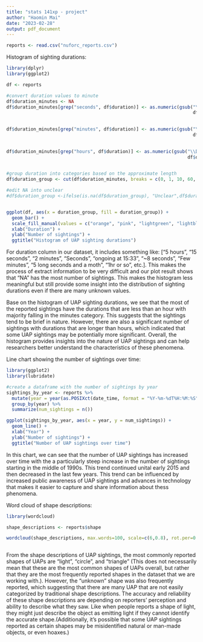 ```yaml
---
title: "stats 141xp - project"
author: "Haomin Mai"
date: "2023-02-28"
output: pdf_document
---
```



```r

reports <- read.csv("nuforc_reports.csv")

```


Histogram of sighting durations:

```r
library(dplyr)
library(ggplot2)

df <- reports

#convert duration values to minute
df$duration_minutes <- NA
df$duration_minutes[grep("seconds", df$duration)] <- as.numeric(gsub("\\D", "",
                                                                     df$duration[grep("seconds",
                                                                                      df$duration)]))/60

df$duration_minutes[grep("minutes", df$duration)] <- as.numeric(gsub("\\D", "",
                                                                     df$duration[grep("minutes",
                                                                                      df$duration)]))

df$duration_minutes[grep("hours", df$duration)] <- as.numeric(gsub("\\D", "",
                                                                   df$duration[grep("hours",
                                                                                    df$duration)]))*60

#group duration into categories based on the approximate length
df$duration_group <- cut(df$duration_minutes, breaks = c(0, 1, 10, 60, Inf), labels = c("Seconds", "Minutes", "Hours", "Longer"))

#edit NA into unclear
#df$duration_group <-ifelse(is.na(df$duration_group), "Unclear",df$duration_group)


ggplot(df, aes(x = duration_group, fill = duration_group)) +
  geom_bar() +
  scale_fill_manual(values = c("orange", "pink", "lightgreen", "lightblue")) +
  xlab("Duration") +
  ylab("Number of sightings") +
  ggtitle("Histogram of UAP sighting durations")

```


For duration column in our dataset, it includes something like: ["5 hours", "15 seconds", "2 minutes", "Seconds", "ongoing at 15:33", "~8 seconds", "Few minutes", "5 long seconds and a moth", "1hr or so", etc.]. This makes the process of extract information to be very difficult and our plot result shows that "NA" has the most number of sightings. This makes the histogram less meaningful but still provide some insight into the distribution of sighting durations even if there are many unknown values.

Base on the histogram of UAP sighting durations, we see that the most of the reported sightings have the durations that are less than an hour with majority falling in the minutes category. This suggests that the sightings tend to be brief in nature. However, there are also a significant number of sightings with durations that are longer than hours, which indicated that some UAP sightings may be potentially more significant. Overall, the histogram provides insights into the nature of UAP sightings and can help researchers better understand the characteristics of these phenomena.



Line chart showing the number of sightings over time:

```r

library(ggplot2)
library(lubridate)

#create a dataframe with the number of sightings by year
sightings_by_year <- reports %>%
  mutate(year = year(as.POSIXct(date_time, format = "%Y-%m-%dT%H:%M:%S"))) %>%
  group_by(year) %>%
  summarize(num_sightings = n())

ggplot(sightings_by_year, aes(x = year, y = num_sightings)) +
  geom_line() +
  xlab("Year") +
  ylab("Number of sightings") +
  ggtitle("Number of UAP sightings over time")


```


In this chart, we can see that the number of UAP sightings has increased over time with the a particularly steep increase in the number of sightings starting in the middle of 1990s. This trend continued unital early 2015 and then decreased in the last few years. This trend can be influenced by increased public awareness of UAP sightings and advances in technology that makes it easier to capture and share information about thess phenomena.


Word cloud of shape descriptions:

```r

library(wordcloud)

shape_descriptions <- reports$shape

wordcloud(shape_descriptions, max.words=100, scale=c(6,0.8), rot.per=0.3, random.order=FALSE, colors=brewer.pal(8, "Dark2"))



```


From the shape descriptions of UAP sightings, the most commonly reported shapes of UAPs are “light”, “circle”, and “triangle” (This does not necessarily mean that these are the most common shapes of UAPs overall, but rather that they are the most frequently reported shapes in the dataset that we are working with.). However, the “unknown” shape was also frequently reported, which suggesting that there are many UAP that are not easily categorized by traditional shape descriptions. The accuracy and reliability of these shape descriptions are depending on reporters’ perception and ability to describe what they saw. Like when people reports a shape of light, they might just describe the object as emitting light if they cannot identify the accurate shape.(Additionally, it's possible that some UAP sightings reported as certain shapes may be misidentified natural or man-made objects, or even hoaxes.)


```r



```


```r



```


```r



```


```r



```


```r



```


```r



```


```r



```


```r



```

